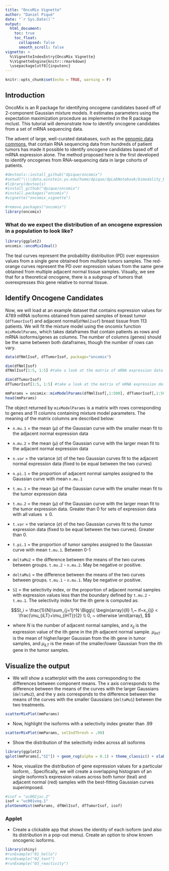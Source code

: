---
title: "OncoMix Vignette"
author: "Daniel Piqué"
date: "`r Sys.Date()`"
output:
  html_document:
    toc: true
    toc_float:
      collapsed: false
      smooth_scroll: false
vignette: >
  %\VignetteIndexEntry{OncoMix Vignette}
  %\VignetteEngine{knitr::rmarkdown}
  \usepackage[utf8]{inputenc}
---

```{r setup, include=FALSE}
knitr::opts_chunk$set(echo = TRUE, warning = F)
```
 
## Introduction

OncoMix is an R package for identifying oncogene candidates based off of 2-component Gaussian mixture models. It estimates parameters using the expectation maximization procedure as implemented in the R package mclust. This tutorial will demonstrate how to identify oncogene candidates from a set of mRNA sequencing data.



The advent of large, well-curated databases, such as the [genomic data commons](https://gdc.cancer.gov/), that contain RNA sequencing data from hundreds of patient tumors has made it possible to identify oncogene candidates based off of mRNA expression alone. The method proposed here is the first developed to identify oncogenes from RNA-sequencing data in large cohorts of patients.

```{r}
#devtools::install_github("dpique/oncomix")
#setwd("\\\\data.einstein.yu.edu/home/dpique/dpLabNotebook/bimodality_brca_tcga/oncomix")
#library(devtools)
#install_github("dpique/oncomix")
#install.packages("oncomix")
#vignette("oncomix_vignette")

#remove.packages("oncomix")
library(oncomix)
```

### What do we expect the distribution of an oncogene expression in a population to look like?

```{r}
library(ggplot2)
oncomix::oncoMixIdeal()

```

The teal curves represent the probability distribution (PD) over expression values from a single gene obtained from multiple tumors samples. The red-orange curves represent the PD over expression values from the same gene obtained from multiple adjacent normal tissue samples. Visually, we see that for a theoretical oncogene, there is a *subgroup* of tumors that overexpresses this gene relative to normal tissue.

## Identify Oncogene Candidates 

Now, we will load at an example dataset that contains expression values for 4789 mRNA  isoforms obtained from paired samples of breast tumor (`dfTumorIsof`) and adjacent normal(`dfNmlIsof`) breast tissue from 113 patients. We will fit the mixture model using the oncomix function `mixModelParams`, which takes dataframes that contain patients as rows and mRNA isoforms/genes as columns. The number of columns (genes) should be the same between both dataframes, though the number of rows can vary. 

```{r}
data(dfNmlIsof, dfTumorIsof, package="oncomix")

dim(dfNmlIsof)
dfNmlIsof[1:5, 1:5] #take a look at the matrix of mRNA expression data from adjacent normal samples

dim(dfTumorIsof)
dfTumorIsof[1:5, 1:5] #take a look at the matrix of mRNA expression data from tumors

mmParams = oncomix::mixModelParams(dfNmlIsof[,1:500], dfTumorIsof[,1:500]) #fits the mixture models, will take a few mins
head(mmParams)
```

The object returned by `mixModelParams` is a matrix with rows corresponding to genes and 11 columns containing mixture model parameters. The meaning of the matrix columns are described below:

  - `n.mu.1` = the mean ($\mu$) of the Gaussian curve with the smaller mean fit to the adjacent normal expression data 
  - `n.mu.2` = the mean ($\mu$) of the Gaussian curve with the larger mean fit to the adjacent normal expression data 
  - `n.var` = the variance ($\sigma$) of the two Gaussian curves fit to the adjacent normal expression data (fixed to be equal between the two curves)
  - `n.pi.1` = the proportion of adjacent normal samples assigned to the Gaussian curve with mean `n.mu.1`
  
  - `t.mu.1` = the mean ($\mu$) of the Gaussian curve with the smaller mean fit to the tumor expression data 
  - `t.mu.2` = the mean ($\mu$) of the Gaussian curve with the larger mean fit to the tumor expression data. Greater than 0 for sets of expression data with all values $\geq0$.
  - `t.var` = the variance ($\sigma$) of the two Gaussian curves fit to the tumor expression data (fixed to be equal between the two curves). Greater than 0.
  - `t.pi.1` = the proportion of tumor samples assigned to the Gaussian curve with mean `t.mu.1`. Between 0-1
  
  - `deltaMu2` = the difference between the means of the two curves between groups. `t.mu.2` - `n.mu.2`. May be negative or positive.  
  - `deltaMu1` = the difference between the means of the two curves between groups. `t.mu.1` - `n.mu.1`. May be negative or positive. 
  - `SI` = the selectivity index, or the proportion of adjacent normal samples with expression values less than the boundary defined by `t.mu.2` - `t.mu.1`. The selectivity index for the ith gene is computed as:
 
 $$SI_i  = \frac{1}{N}\sum_{j=1}^N \Bigg\{ \begin{array}{ll} 1,~ if~x_{ij} < \frac{\mu_{iLT}+\mu_{iHT}}{2}  \\ 
 0, ~ otherwise 
                  \end{array},
 $$

  - where $N$ is the number of adjacent normal samples, and $x_{ij}$ is the expression value of the ith gene in the jth adjacent normal sample. $\mu_{iHT}$ is the mean of higher/larger Gaussian from the ith gene in tumor samples, and $\mu_{iLT}$ is the mean of the smaller/lower Gaussian from the ith gene in the tumor samples.
  

## Visualize the output

- We will show a scatterplot with the axes corresponding to the differences between component means. The x axis corresponds to the difference between the means of the curves with the larger Gaussians (`deltaMu2`), and the y axis corresponds to the difference between the means of the curves with the smaller Gaussians (`deltaMu1`) between the two treatments.

```{r, fig.width = 7, fig.height= 6.5}
scatterMixPlot(mmParams)
```


- Now, highlight the isoforms with a selectivity index greater than .99

```{r, fig.width = 7, fig.height= 6.5}
scatterMixPlot(mmParams, selIndThresh = .99)
```

-  Show the distribution of the selectivity index across all isoforms

```{r}
library(ggplot2)
qplot(mmParams[,"SI"]) + geom_rug(alpha = 0.1) + theme_classic() + xlab("Selectivity Index")

```

- Now, visualize the distribution of gene expression values for a particular isoform, . Specifically, we will create a overlapping histogram of an single isoforms's expression values across both tumor (teal) and adjacent normal (red) samples with the best-fitting Gaussian curves superimposed.

```{r}
#isof = "uc002jxc.2"
isof = "uc001voq.1"
plotGeneHist(mmParams, dfNmlIsof, dfTumorIsof, isof)

```


### Applet

- Create a clickable app that shows the identity of each isoform (and also its distribution in a pop-out menu). Create an option to show known oncogenic isoforms.
```{r}
library(shiny)
#runExample("01_hello")
#runExample("02_text")
#runExample("03_reactivity")
```

